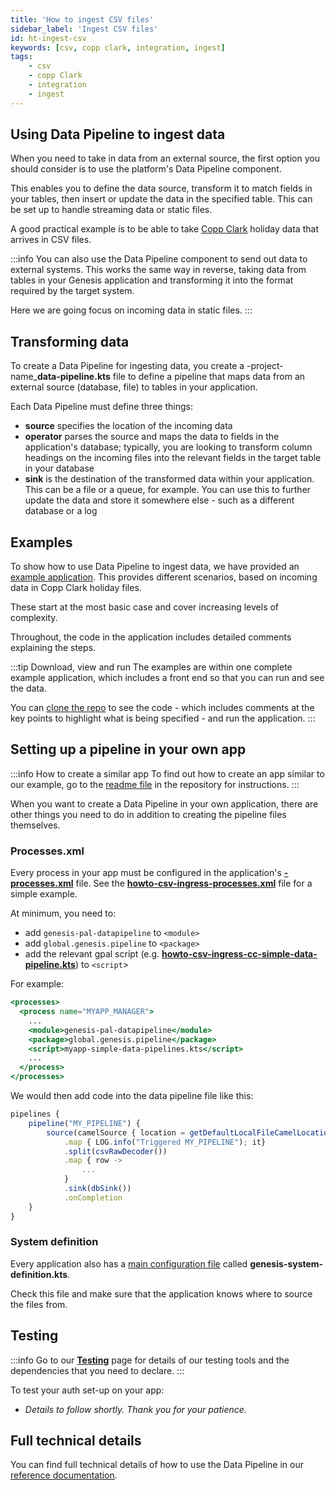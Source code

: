 ```yaml
---
title: 'How to ingest CSV files'
sidebar_label: 'Ingest CSV files'
id: ht-ingest-csv
keywords: [csv, copp clark, integration, ingest]
tags:
    - csv
    - copp Clark
    - integration
    - ingest
---
```






## Using Data Pipeline to ingest data
When you need to take in data from an external source, the first option you should consider is to use the platform's Data Pipeline component.

This enables you to define the data source, transform it to match fields in your tables, then insert or update the data in the specified table. This can be set up to handle streaming data or static files.

A good practical example is to be able to take [Copp Clark](https://coppclark.com/) holiday data that arrives in CSV files.

:::info
You can also use the Data Pipeline component to send out data to external systems. This works the same way in reverse, taking data from tables in your Genesis application and transforming it into the format required by the target system.

Here we are going focus on incoming data in static files.
:::

## Transforming data 
To create a Data Pipeline for ingesting data, you create a -project-name_**data-pipeline.kts** file to define a pipeline that maps data from an external source (database, file) to tables in your application. 

Each Data Pipeline must define three things:

- **source** specifies the location of the incoming data
- **operator** parses the source and maps the data to fields in the application's database; typically, you are looking to transform column headings on the incoming files into the relevant fields in the target table in your database
- **sink** is the destination of the transformed data within your application. This can be a file or a queue, for example. You can use this to further update the data and store it somewhere else - such as a different database or a log

## Examples
To show how to use Data Pipeline to ingest data, we have provided an [example application](https://github.com/genesiscommunitysuccess/howto-csv-ingress/tree/main). This provides different scenarios, based on incoming data in Copp Clark holiday files. 

These start at the most basic case and cover increasing levels of complexity.

Throughout, the code in the application includes detailed comments explaining the steps.

:::tip Download, view and run
The examples are within one complete example application, which includes a front end so that you can run and see the data. 

You can [clone the repo](https://github.com/genesiscommunitysuccess/howto-csv-ingress/tree/main) to see the code - which includes comments at the key points to highlight what is being specified - and run the application.
:::

## Setting up a pipeline in your own app

:::info How to create a similar app
To find out how to create an app similar to our example, go to the [readme file](https://github.com/genesiscommunitysuccess/howto-csv-ingress/tree/main) in the repository for instructions.
:::

When you want to create a Data Pipeline in your own application, there are other things you need to do in addition to creating the pipeline files themselves.

### Processes.xml
Every process in your app must be configured in the application's [**-processes.xml**](/server/configuring-runtime/processes/) file. See the [**howto-csv-ingress-processes.xml**](https://github.com/genesiscommunitysuccess/howto-csv-ingress/blob/main/server/howto-csv-ingress-app/src/main/genesis/cfg/howto-csv-ingress-processes.xml) file for a simple example. 

At minimum, you need to:

- add `genesis-pal-datapipeline` to `<module>`
- add `global.genesis.pipeline` to `<package>`
- add the relevant gpal script (e.g. [**howto-csv-ingress-cc-simple-data-pipeline.kts**](https://github.com/genesiscommunitysuccess/howto-csv-ingress/blob/main/server/howto-csv-ingress-app/src/main/genesis/scripts/howto-csv-ingress-cc-simple-data-pipelines.kts)) to `<script`>

For example:
```jsx
<processes>
  <process name="MYAPP_MANAGER">
    ...
    <module>genesis-pal-datapipeline</module>
    <package>global.genesis.pipeline</package>
    <script>myapp-simple-data-pipelines.kts</script>
    ...
  </process>
</processes>
```

We would then add code into the data pipeline file like this:
```jsx
pipelines {
    pipeline("MY_PIPELINE") {
        source(camelSource { location = getDefaultLocalFileCamelLocation(systemDefinition.get("FolderLocation").get(),"FileName") })
            .map { LOG.info("Triggered MY_PIPELINE"); it}
            .split(csvRawDecoder())
            .map { row ->
                ...
            }
            .sink(dbSink())
            .onCompletion
    }
}
```

### System definition
Every application also has a [main configuration file](/server/configuring-runtime/system-definitions/) called **genesis-system-definition.kts**. 

Check this file and make sure that the application knows where to source the files from.

[comment]: <> (surely we need to be more specific here?)

## Testing

:::info
Go to our [**Testing**](/how-to/ht-prepare-test/) page for details of our testing tools and the dependencies that you need to declare.
:::

To test your auth set-up on your app:

- *Details to follow shortly. Thank you for your patience.*


## Full technical details
You can find full technical details of how to use the Data Pipeline in our [reference documentation](/server/integration/data-pipeline/basics/).


